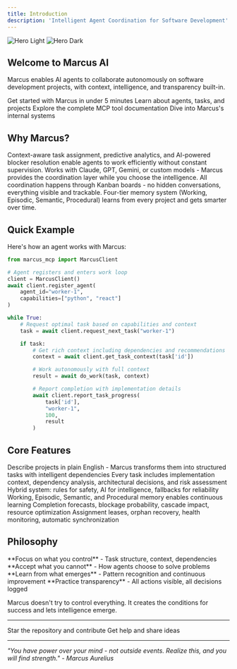 ```yaml
---
title: Introduction
description: 'Intelligent Agent Coordination for Software Development'
---
```


<img
  className="block dark:hidden"
  src="/images/hero-light.svg"
  alt="Hero Light"
/>
<img
  className="hidden dark:block"
  src="/images/hero-dark.svg"
  alt="Hero Dark"
/>

## Welcome to Marcus AI

Marcus enables AI agents to collaborate autonomously on software development projects, with context, intelligence, and transparency built-in.

<CardGroup cols={2}>
  <Card
    title="Quickstart"
    icon="rocket"
    href="/getting-started/quickstart"
  >
    Get started with Marcus in under 5 minutes
  </Card>
  <Card
    title="Core Concepts"
    icon="lightbulb"
    href="/getting-started/core-concepts"
  >
    Learn about agents, tasks, and projects
  </Card>
  <Card
    title="API Reference"
    icon="code"
    href="/api-reference/introduction"
  >
    Explore the complete MCP tool documentation
  </Card>
  <Card
    title="Systems Architecture"
    icon="sitemap"
    href="/systems/README"
  >
    Dive into Marcus's internal systems
  </Card>
</CardGroup>

## Why Marcus?

<AccordionGroup>
  <Accordion icon="brain" title="Intelligent Coordination">
    Context-aware task assignment, predictive analytics, and AI-powered blocker resolution enable agents to work efficiently without constant supervision.
  </Accordion>
  <Accordion icon="robot" title="Bring Your Own Agent">
    Works with Claude, GPT, Gemini, or custom models - Marcus provides the coordination layer while you choose the intelligence.
  </Accordion>
  <Accordion icon="chart-line" title="Board-Based Communication">
    All coordination happens through Kanban boards - no hidden conversations, everything visible and trackable.
  </Accordion>
  <Accordion icon="brain-circuit" title="Continuous Learning">
    Four-tier memory system (Working, Episodic, Semantic, Procedural) learns from every project and gets smarter over time.
  </Accordion>
</AccordionGroup>

## Quick Example

Here's how an agent works with Marcus:

```python
from marcus_mcp import MarcusClient

# Agent registers and enters work loop
client = MarcusClient()
await client.register_agent(
    agent_id="worker-1",
    capabilities=["python", "react"]
)

while True:
    # Request optimal task based on capabilities and context
    task = await client.request_next_task("worker-1")

    if task:
        # Get rich context including dependencies and recommendations
        context = await client.get_task_context(task['id'])

        # Work autonomously with full context
        result = await do_work(task, context)

        # Report completion with implementation details
        await client.report_task_progress(
            task['id'],
            "worker-1",
            100,
            result
        )
```

## Core Features

<CardGroup cols={3}>
  <Card
    title="Natural Language Projects"
    icon="wand-magic-sparkles"
  >
    Describe projects in plain English - Marcus transforms them into structured tasks with intelligent dependencies
  </Card>
  <Card
    title="Context-Rich Assignment"
    icon="brain"
  >
    Every task includes implementation context, dependency analysis, architectural decisions, and risk assessment
  </Card>
  <Card
    title="AI-Powered Intelligence"
    icon="microchip"
  >
    Hybrid system: rules for safety, AI for intelligence, fallbacks for reliability
  </Card>
  <Card
    title="Multi-Tier Memory"
    icon="database"
  >
    Working, Episodic, Semantic, and Procedural memory enables continuous learning
  </Card>
  <Card
    title="Predictive Analytics"
    icon="chart-line"
  >
    Completion forecasts, blockage probability, cascade impact, resource optimization
  </Card>
  <Card
    title="Complete Coordination"
    icon="network-wired"
  >
    Assignment leases, orphan recovery, health monitoring, automatic synchronization
  </Card>
</CardGroup>

## Philosophy

<Note>
  **Focus on what you control** - Task structure, context, dependencies
  **Accept what you cannot** - How agents choose to solve problems
  **Learn from what emerges** - Pattern recognition and continuous improvement
  **Practice transparency** - All actions visible, all decisions logged
</Note>

Marcus doesn't try to control everything. It creates the conditions for success and lets intelligence emerge.

---

<CardGroup cols={2}>
  <Card
    title="View on GitHub"
    icon="github"
    href="https://github.com/lwgray/marcus"
  >
    Star the repository and contribute
  </Card>
  <Card
    title="Join Discussions"
    icon="comments"
    href="https://github.com/lwgray/marcus/discussions"
  >
    Get help and share ideas
  </Card>
</CardGroup>

---

*"You have power over your mind - not outside events. Realize this, and you will find strength." - Marcus Aurelius*
